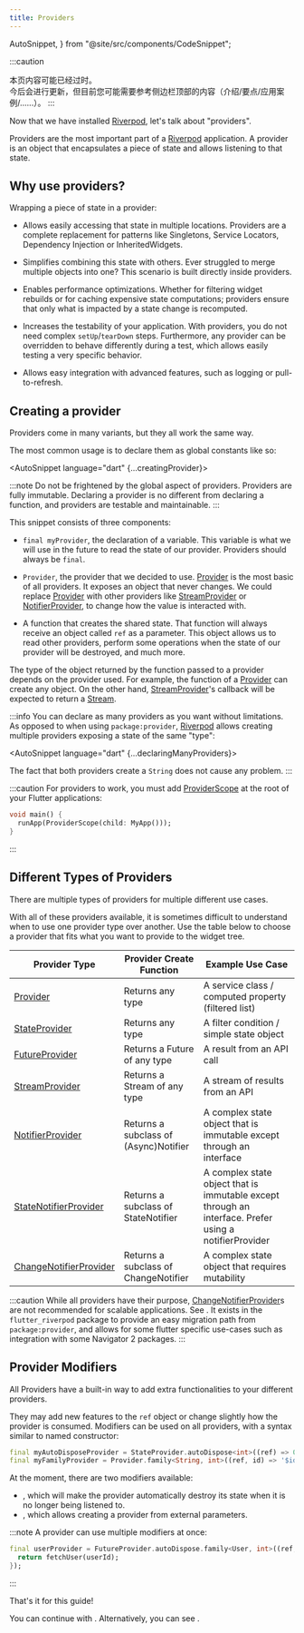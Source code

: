 ```yaml
---
title: Providers
---
```


  AutoSnippet,
} from "@site/src/components/CodeSnippet";

:::caution
<!---
The content of this page may be outdated.  
It will be updated in the future, but for now you may want to refer to the content
in the top of the sidebar instead (introduction/essentials/case-studies/...)
-->
本页内容可能已经过时。  
今后会进行更新，但目前您可能需要参考侧边栏顶部的内容（介绍/要点/应用案例/......）。
:::

Now that we have installed [Riverpod], let's talk about "providers".

Providers are the most important part of a [Riverpod] application.
A provider is an object that encapsulates a piece of state and allows listening
to that state.

## Why use providers?

Wrapping a piece of state in a provider:

- Allows easily accessing that state in multiple locations.
  Providers are a complete replacement for patterns like Singletons,
  Service Locators, Dependency Injection or InheritedWidgets.

- Simplifies combining this state with others.
  Ever struggled to merge multiple objects into one? This scenario is built
  directly inside providers.

- Enables performance optimizations.
  Whether for filtering widget rebuilds or for caching expensive state computations;
  providers ensure that only what is impacted by a state change is recomputed.

- Increases the testability of your application.
  With providers, you do not need complex `setUp`/`tearDown` steps. Furthermore,
  any provider can be overridden to behave differently during a test, which
  allows easily testing a very specific behavior.

- Allows easy integration with advanced features, such as logging or
  pull-to-refresh.

## Creating a provider

Providers come in many variants, but they all work the same way.

The most common usage is to declare them as global constants like so:

<AutoSnippet language="dart" {...creatingProvider}></AutoSnippet>

:::note
Do not be frightened by the global aspect of providers.
Providers are fully immutable. Declaring a provider is no different from declaring
a function, and providers are testable and maintainable.
:::

This snippet consists of three components:

- `final myProvider`, the declaration of a variable.
  This variable is what we will use in the future to read the state of our provider.
  Providers should always be `final`.

- `Provider`, the provider that we decided to use.
  [Provider] is the most basic of all providers. It exposes an object that never
  changes.
  We could replace [Provider] with other providers like [StreamProvider] or
  [NotifierProvider], to change how the value is interacted with.

- A function that creates the shared state.
  That function will always receive an object called `ref` as a parameter. This object
  allows us to read other providers, perform some operations when the state
  of our provider will be destroyed, and much more.

The type of the object returned by the function passed to a provider depends on
the provider used.
For example, the function of a [Provider] can create any object.
On the other hand, [StreamProvider]'s callback will be expected to return a [Stream].

:::info
You can declare as many providers as you want without limitations.
As opposed to when using `package:provider`, [Riverpod] allows creating multiple
providers exposing a state of the same "type":

<AutoSnippet language="dart" {...declaringManyProviders}></AutoSnippet>

The fact that both providers create a `String` does not cause any problem.
:::

:::caution
For providers to work, you must add [ProviderScope] at the root of your
Flutter applications:

```dart
void main() {
  runApp(ProviderScope(child: MyApp()));
}
```

:::

## Different Types of Providers

There are multiple types of providers for multiple different use cases.

With all of these providers available, it is sometimes difficult to understand when to use one provider type over another.
Use the table below to choose a provider that fits what you want to provide to the widget tree.

| Provider Type            | Provider Create Function              | Example Use Case                                                                                      |
| ------------------------ | ------------------------------------- | ----------------------------------------------------------------------------------------------------- |
| [Provider]               | Returns any type                      | A service class / computed property (filtered list)                                                   |
| [StateProvider]          | Returns any type                      | A filter condition / simple state object                                                              |
| [FutureProvider]         | Returns a Future of any type          | A result from an API call                                                                             |
| [StreamProvider]         | Returns a Stream of any type          | A stream of results from an API                                                                       |
| [NotifierProvider]       | Returns a subclass of (Async)Notifier | A complex state object that is immutable except through an interface                                  |
| [StateNotifierProvider]  | Returns a subclass of StateNotifier   | A complex state object that is immutable except through an interface. Prefer using a notifierProvider |
| [ChangeNotifierProvider] | Returns a subclass of ChangeNotifier  | A complex state object that requires mutability                                                       |

:::caution
While all providers have their purpose, [ChangeNotifierProvider]s are not recommended for scalable applications. See <Link documentID="concepts/why_immutability" />. It exists in the
`flutter_riverpod` package to provide an easy migration path from
`package:provider`, and allows for some flutter specific use-cases such as
integration with some Navigator 2 packages. :::

## Provider Modifiers

All Providers have a built-in way to add extra functionalities to your different providers.

They may add new features to the `ref` object or change slightly how the provider
is consumed.
Modifiers can be used on all providers, with a syntax similar to named constructor:

```dart
final myAutoDisposeProvider = StateProvider.autoDispose<int>((ref) => 0);
final myFamilyProvider = Provider.family<String, int>((ref, id) => '$id');
```

At the moment, there are two modifiers available:

- <Link documentID="concepts/modifiers/auto_dispose" />, which will make the
  provider automatically destroy its state when it is no longer being listened
  to.
- <Link documentID="concepts/modifiers/family" />, which allows creating a
  provider from external parameters.

:::note
A provider can use multiple modifiers at once:

```dart
final userProvider = FutureProvider.autoDispose.family<User, int>((ref, userId) async {
  return fetchUser(userId);
});
```

:::

That's it for this guide!

You can continue with <Link documentID="concepts/reading"/>.
Alternatively, you can see <Link documentID="concepts/combining_providers"/>.

[get_it]: http://pub.dev/packages/get_it
[inheritedwidget]: https://api.flutter.dev/flutter/widgets/InheritedWidget-class.html
[stream]: https://api.dart.dev/stable/2.8.4/dart-async/Stream-class.html
[ondispose]: https://pub.dev/documentation/riverpod/latest/riverpod/Ref/onDispose.html
[riverpod]: https://github.com/rrousselgit/riverpod
[hooks_riverpod]: https://pub.dev/packages/hooks_riverpod
[flutter_riverpod]: https://pub.dev/packages/flutter_riverpod
[flutter_hooks]: https://github.com/rrousselGit/flutter_hooks
[provider]: /docs/providers/provider
[streamprovider]: /docs/providers/stream_provider
[futureprovider]: /docs/providers/future_provider
[stateprovider]: /docs/providers/state_provider
[statenotifierprovider]: /docs/providers/state_notifier_provider
[notifierProvider]: https://pub.dev/documentation/hooks_riverpod/3.0.0-dev.16/hooks_riverpod/Notifier-class.html
[changenotifierprovider]: https://pub.dev/documentation/flutter_riverpod/latest/flutter_riverpod/ChangeNotifierProvider-class.html
[providerscope]: https://pub.dev/documentation/flutter_riverpod/latest/flutter_riverpod/ProviderScope-class.html
